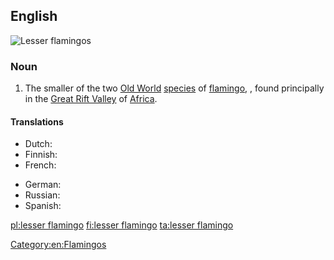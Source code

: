 ==English==
[[File:Lesser-flamingos.jpg|thumb|Lesser flamingos]]
{{wikipedia}}
{{wikispecies|Phoenicopterus minor}}
===Noun===
{{en-noun|head=[[lesser]] [[flamingo]]}}

# The smaller of the two [[Old World]] [[species]] of [[flamingo]], {{taxlink|Phoenicopterus minor|species|noshow=1}}, found principally in the [[Great Rift Valley]] of [[Africa]].

====Translations====
{{trans-top|the smaller of the two old world species of flamingo}}
* Dutch: {{t|nl|dwergflamingo|m}}
* Finnish: {{t+|fi|pikkuflamingo}}
* French: {{t+|fr|flamant nain|m}}
{{trans-mid}}
* German: {{t|de|Zwergflamingo}}
* Russian: {{t|ru|ма́лый флами́нго|m|sc=Cyrl}}
* Spanish: {{t|es|flamenco enano|m}}
{{trans-bottom}}

[[Category:en:Flamingos]]

[[pl:lesser flamingo]]
[[fi:lesser flamingo]]
[[ta:lesser flamingo]]